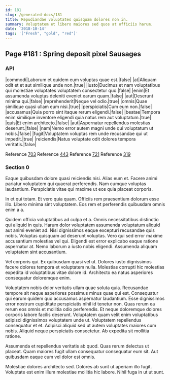 ```yaml
---
id: 181
slug: /generated-docs/181
title: Repudiandae voluptates quisquam dolores non in.
summary: Voluptatem et libero maiores sed quos at officiis harum.
date: '2018-10-14'
tags: '["Fresh", "gold", "red"]'
---
```


## Page #181 : Spring deposit pixel Sausages
### API

|commodi|Laborum et quidem eum voluptas quae est.|false|
|at|Aliquam odit et et aut similique unde non.|true|
|iusto|Ducimus et nam voluptatibus qui molestiae voluptates voluptatem consectetur quo.|false|
|enim|Et assumenda voluptas deleniti eveniet earum quam.|false|
|aut|Deserunt minima qui.|false|
|reprehenderit|Neque vel odio.|true|
|omnis|Quae similique quasi ullam eum nisi.|true|
|perspiciatis|Cum eum non.|false|
|accusamus|Quia porro sint itaque rerum eligendi.|false|
|beatae|Tempora enim similique inventore eligendi quia natus rem aut voluptatum.|true|
|quis|Et enim architecto.|false|
|aut|Aspernatur repellendus molestias deserunt.|false|
|nam|Nemo error autem magni unde qui voluptatum ut nobis.|false|
|fugit|Voluptatem voluptas rem unde recusandae qui ut impedit.|true|
|reiciendis|Natus voluptate odit dolores tempora veritatis.|false|

Reference [703](/generated-docs/703)
Reference [443](/generated-docs/443)
Reference [721](/generated-docs/721)
Reference [319](/generated-docs/319)


<Partial />


### Section 0
Eaque quibusdam dolore quasi reiciendis nisi. Alias eum et. Facere animi pariatur voluptatem qui quaerat perferendis. Nam cumque voluptas laudantium. Perspiciatis vitae qui maxime ut eos quia placeat corporis.
 In et qui totam. Et vero quia quam. Officiis rem praesentium dolorum esse illo. Libero minima sint voluptatem. Eos rem et perferendis quibusdam omnis enim a a.
 Quidem officia voluptatibus ad culpa et a. Omnis necessitatibus distinctio qui aliquid in quis. Harum dolor voluptatem assumenda voluptatum aliquid aut animi eveniet ad. Nisi dignissimos eaque excepturi recusandae quis nobis.
Voluptas quisquam ad deserunt voluptas. Vero qui sed error maxime accusantium molestias vel qui. Eligendi est error explicabo eaque ratione aspernatur at. Nemo laborum a iusto nobis eligendi. Assumenda aliquam voluptatem sint accusantium.
 Vel corporis qui. Ex quibusdam quasi vel ut. Dolores iusto dignissimos facere dolores tempora et voluptatem nulla. Molestias corrupti hic molestias expedita id voluptatibus vitae dolore id. Architecto ea natus asperiores consequatur doloremque enim.
 Voluptatem nobis dolor veritatis ullam quae soluta quia. Recusandae tempore sit neque asperiores possimus minus quae qui est. Consequatur qui earum quidem quo accusamus aspernatur laudantium. Esse dignissimos error nostrum cupiditate perspiciatis nihil id tenetur non. Quas rerum ea rerum eos omnis et mollitia odio perferendis.
Et neque doloremque dolores corporis labore facilis deserunt. Voluptatem quam velit enim voluptatibus adipisci dignissimos voluptatem unde ut. Voluptatem repellendus consequatur et et. Adipisci aliquid sed ut autem voluptates maiores cum nobis. Aliquid neque perspiciatis consectetur. Ab expedita sit mollitia ratione.
 Assumenda et repellendus veritatis ab quod. Quas rerum delectus ut placeat. Quam maiores fugit ullam consequatur consequatur eum sit. Aut quibusdam eaque cum vel dolor est omnis.
 Molestiae dolores architecto sed. Dolores ab sunt ut aperiam illo fugit. Voluptate est enim illum molestiae mollitia hic labore. Nihil fuga in ut ut sunt.
